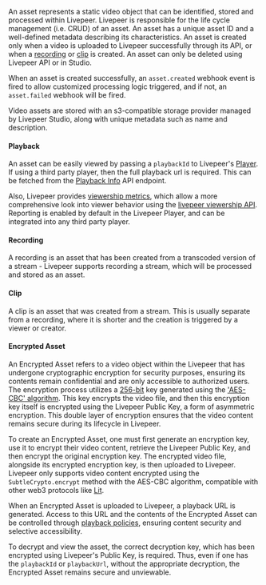 An asset represents a static video object that can be identified, stored and processed within Livepeer. Livepeer is responsible for the life cycle management (i.e. CRUD) of an asset. An asset has a unique asset ID and a well-defined metadata describing its characteristics. An asset is created only when a video is uploaded to Livepeer successfully through its API, or when a [recording](#recording) or [clip](#clip) is created. An asset can only be deleted using Livepeer API or in Studio.

When an asset is created successfully, an `asset.created` webhook event is fired to allow customized processing logic triggered, and if not, an `asset.failed` webhook will be fired.

<Info>
  Video assets are stored with an s3-compatible storage provider managed by
  Livepeer Studio, along with unique metadata such as name and description.
</Info>

#### Playback

An asset can be easily viewed by passing a `playbackId` to Livepeer's [Player](/developers/core-concepts/player). If using a third party player, then the full playback url is required. This can be fetched from the [Playback Info](/api-reference/playback/get) API endpoint.

Also, Livepeer provides [viewership metrics](/developers/guides/get-engagement-analytics-via-api), which allow a more comprehensive look into viewer behavior using the [livepeer viewership API](/api-reference/viewership/get-viewership-metrics).
Reporting is enabled by default in the Livepeer Player, and can be integrated into any third party player.

#### Recording

A recording is an asset that has been created from a transcoded version of a stream - Livepeer supports recording a stream, which will be
processed and stored as an asset.

#### Clip

A clip is an asset that was created from a stream. This is usually separate from a recording, where it is shorter and the creation is triggered by a viewer
or creator.

#### Encrypted Asset

An Encrypted Asset refers to a video object within the Livepeer that has undergone cryptographic encryption for security purposes, ensuring its contents remain confidential and are only accessible to authorized users. The encryption process utilizes a [256-bit](https://www.techopedia.com/definition/29703/256-bit-encryption) key generated using the ['AES-CBC' algorithm](https://www.educative.io/answers/what-is-cbc). This key encrypts the video file, and then this encryption key itself is encrypted using the Livepeer Public Key, a form of asymmetric encryption. This double layer of encryption ensures that the video content remains secure during its lifecycle in Livepeer.

To create an Encrypted Asset, one must first generate an encryption key, use it to encrypt their video content, retrieve the Livepeer Public Key, and then encrypt the original encryption key. The encrypted video file, alongside its encrypted encryption key, is then uploaded to Livepeer. Livepeer only supports video content encrypted using the `SubtleCrypto.encrypt` method with the AES-CBC algorithm, compatible with other web3 protocols like [Lit](/developers/tutorials/token-gate-videos-with-lit).

When an Encrypted Asset is uploaded to Livepeer, a playback URL is generated. Access to this URL and the contents of the Encrypted Asset can be controlled through [playback policies](/developers/core-concepts/core-api/access-control), ensuring content security and selective accessibility.

To decrypt and view the asset, the correct decryption key, which has been encrypted using Livepeer's Public Key, is required. Thus, even if one has the `playbackId` or `playbackUrl`, without the appropriate decryption, the Encrypted Asset remains secure and unviewable.
